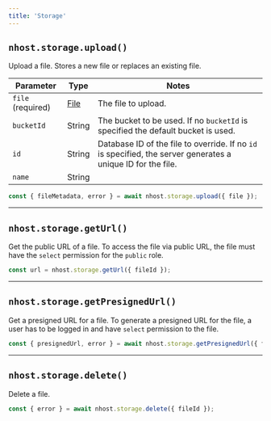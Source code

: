 ```yaml
---
title: 'Storage'
---
```


## `nhost.storage.upload()`

Upload a file. Stores a new file or replaces an existing file.

| Parameter         | Type                                                          | Notes                                                                                                        |
| ----------------- | ------------------------------------------------------------- | ------------------------------------------------------------------------------------------------------------ |
| `file` (required) | [File](https://developer.mozilla.org/en-US/docs/Web/API/File) | The file to upload.                                                                                          |
| `bucketId`        | String                                                        | The bucket to be used. If no `bucketId` is specified the default bucket is used.                             |
| `id`              | String                                                        | Database ID of the file to override. If no `id` is specified, the server generates a unique ID for the file. |
| `name`            | String                                                        |                                                                                                              |

```js
const { fileMetadata, error } = await nhost.storage.upload({ file });
```

---

## `nhost.storage.getUrl()`

Get the public URL of a file. To access the file via public URL, the file must have the `select` permission for the `public` role.

```js
const url = nhost.storage.getUrl({ fileId });
```

---

## `nhost.storage.getPresignedUrl()`

Get a presigned URL for a file. To generate a presigned URL for the file, a user has to be logged in and have `select` permission to the file.

```js
const { presignedUrl, error } = await nhost.storage.getPresignedUrl({ fileId });
```

---

## `nhost.storage.delete()`

Delete a file.

```js
const { error } = await nhost.storage.delete({ fileId });
```

